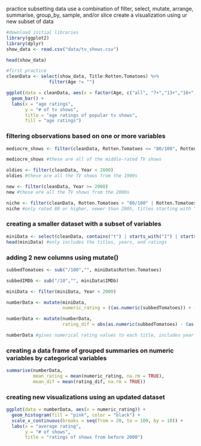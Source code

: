 practice subsetting data
use a combination of filter, select, mutate, arrange, summarise, group_by, sample, and/or slice
create a visualization using ur new subset of data

```r
#download initial libraries
library(ggplot2)
library(dplyr)
show_data <- read.csv("data/tv_shows.csv")

head(show_data)

#first practice
cleanData <- select(show_data, Title:Rotten.Tomatoes) %>%
                filter(Age != "")

ggplot(data = cleanData, aes(x = factor(Age, c("all", "7+","13+","16+","18+")), fill = Age)) +
  geom_bar() +
  labs(x = "age ratings",
       y = "# of tv shows",
       title = "age ratings of popular tv shows",
       fill = "age ratings")
```


### filtering observations based on one or more variables
```r
mediocre_shows <- filter(cleanData, Rotten.Tomatoes <= "80/100", Rotten.Tomatoes != "100/100", Rotten.Tomatoes >= "60/100")

mediocre_shows #these are all of the middle-rated TV shows

oldies <- filter(cleanData, Year < 2000)
oldies #these are all the TV shows from the 1900s

new <- filter(cleanData, Year >= 2000)
new #these are all the TV shows from the 2000s

niche <- filter(cleanData, Rotten.Tomatoes > "80/100" | Rotten.Tomatoes == "100/100", Year > 2005, Title > "The", Title < "U")
niche #only rated 80 or higher, newer than 2005, titles starting with "the"

```

### creating a smaller dataset with a subset of variables

```r

miniData <- select(cleanData, contains("t") | starts_with("I") | starts_with("Y"))
head(miniData) #only includes the titles, years, and ratings

```

### adding 2 new columns using mutate()

```r

subbedTomatoes <- sub("/100","", miniData$Rotten.Tomatoes)

subbedIMDb <- sub("/10","", miniData$IMDb)

miniData <- filter(miniData, Year < 2000)

numberData <- mutate(miniData, 
                     numeric_rating = ((as.numeric(subbedTomatoes)) + (as.numeric(subbedIMDb) * 10)) / 2)

numberData <- mutate(numberData,
                     rating_dif = abs(as.numeric(subbedTomatoes) - (as.numeric(subbedIMDb)*10)))

numberData #gives numerical rating values to each title, includes year
```

### creating a data frame of grouped summaries on numeric variables by categorical variables

```r

summarise(numberData, 
          mean_rating = mean(numeric_rating, na.rm = TRUE),
          mean_dif = mean(rating_dif, na.rm = TRUE))

```

### creating new visualizations using an updated dataset

```r

ggplot(data = numberData, aes(x = numeric_rating)) +
  geom_histogram(fill = "pink", color = "black") +
  scale_x_continuous(breaks = seq(from = 20, to = 100, by = 10)) +
  labs(x = "average rating",
       y = "# of shows",
       title = "ratings of shows from before 2000")

```